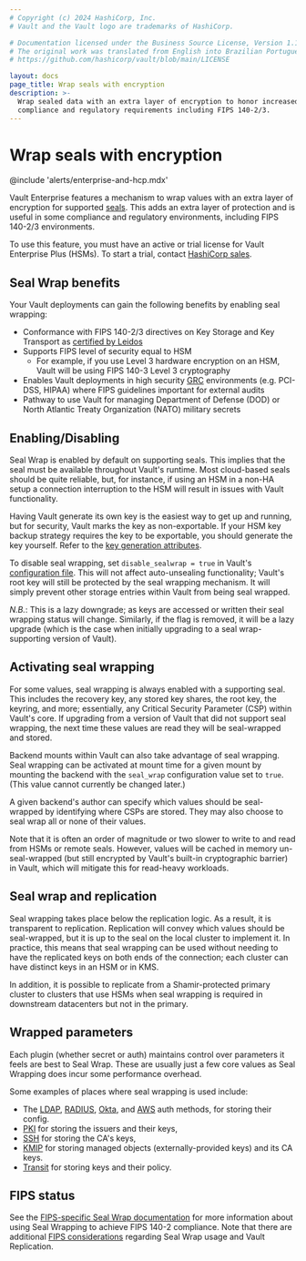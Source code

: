 ```yaml
---
# Copyright (c) 2024 HashiCorp, Inc.
# Vault and the Vault logo are trademarks of HashiCorp.

# Documentation licensed under the Business Source License, Version 1.1.
# The original work was translated from English into Brazilian Portuguese.
# https://github.com/hashicorp/vault/blob/main/LICENSE

layout: docs
page_title: Wrap seals with encryption
description: >-
  Wrap sealed data with an extra layer of encryption to honor increased
  compliance and regulatory requirements including FIPS 140-2/3.
---
```


# Wrap seals with encryption

@include 'alerts/enterprise-and-hcp.mdx'

Vault Enterprise features a mechanism to wrap values with an extra layer of
encryption for supported [seals](/vault/docs/configuration/seal). This adds an
extra layer of protection and is useful in some compliance and regulatory
environments, including FIPS 140-2/3 environments.

To use this feature, you must have an active or trial license for Vault
Enterprise Plus (HSMs). To start a trial, contact [HashiCorp
sales](mailto:sales@hashicorp.com).

## Seal Wrap benefits

Your Vault deployments can gain the following benefits by enabling seal wrapping:

- Conformance with FIPS 140-2/3 directives on Key Storage and Key Transport as [certified by Leidos](/vault/docs/enterprise/sealwrap#fips-140-2-compliance)
- Supports FIPS level of security equal to HSM
  - For example, if you use Level 3 hardware encryption on an HSM, Vault will be
    using FIPS 140-3 Level 3 cryptography
- Enables Vault deployments in high security [GRC](https://en.wikipedia.org/wiki/Governance,_risk_management,_and_compliance)
  environments (e.g. PCI-DSS, HIPAA) where FIPS guidelines important for external audits
- Pathway to use Vault for managing Department of Defense (DOD) or North
  Atlantic Treaty Organization (NATO) military secrets

## Enabling/Disabling

Seal Wrap is enabled by default on supporting seals. This implies that the seal
must be available throughout Vault's runtime. Most cloud-based seals should be
quite reliable, but, for instance, if using an HSM in a non-HA setup a
connection interruption to the HSM will result in issues with Vault
functionality.

<Tip>

Having Vault generate its own key is the easiest way to get up and running, but for security, Vault marks the key as non-exportable. If your HSM key backup strategy requires the key to be exportable, you should generate the key yourself. Refer to the [key generation attributes](/vault/docs/configuration/seal/pkcs11#vault-key-generation-attributes).

</Tip>

To disable seal wrapping, set `disable_sealwrap = true` in Vault's
[configuration file][configuration]. This will not affect auto-unsealing functionality; Vault's
root key will still be protected by the seal wrapping mechanism. It will
simply prevent other storage entries within Vault from being seal wrapped.

_N.B._: This is a lazy downgrade; as keys are accessed or written their seal
wrapping status will change. Similarly, if the flag is removed, it will be a
lazy upgrade (which is the case when initially upgrading to a seal
wrap-supporting version of Vault).

## Activating seal wrapping

For some values, seal wrapping is always enabled with a supporting seal. This
includes the recovery key, any stored key shares, the root key, the keyring,
and more; essentially, any Critical Security Parameter (CSP) within Vault's
core. If upgrading from a version of Vault that did not support seal wrapping,
the next time these values are read they will be seal-wrapped and stored.

Backend mounts within Vault can also take advantage of seal wrapping. Seal
wrapping can be activated at mount time for a given mount by mounting the
backend with the `seal_wrap` configuration value set to `true`. (This value
cannot currently be changed later.)

A given backend's author can specify which values should be seal-wrapped by
identifying where CSPs are stored.  They may also choose to seal wrap all or none
of their values.

Note that it is often an order of magnitude or two slower to write to and read
from HSMs or remote seals. However, values will be cached in memory
un-seal-wrapped (but still encrypted by Vault's built-in cryptographic barrier)
in Vault, which will mitigate this for read-heavy workloads.

## Seal wrap and replication

Seal wrapping takes place below the replication logic. As a result, it is
transparent to replication. Replication will convey which values should be
seal-wrapped, but it is up to the seal on the local cluster to implement it.
In practice, this means that seal wrapping can be used without needing to have
the replicated keys on both ends of the connection; each cluster can have
distinct keys in an HSM or in KMS.

In addition, it is possible to replicate from a Shamir-protected primary
cluster to clusters that use HSMs when seal wrapping is required in downstream
datacenters but not in the primary.

## Wrapped parameters

Each plugin (whether secret or auth) maintains control over parameters it
feels are best to Seal Wrap. These are usually just a few core values as
Seal Wrapping does incur some performance overhead.

Some examples of places where seal wrapping is used include:

- The [LDAP](/vault/docs/auth/ldap), [RADIUS](/vault/docs/auth/radius),
  [Okta](/vault/docs/auth/okta), and [AWS](/vault/docs/auth/aws) auth methods,
  for storing their config.
- [PKI](/vault/docs/secrets/pki) for storing the issuers and their keys,
- [SSH](/vault/docs/secrets/ssh) for storing the CA's keys,
- [KMIP](/vault/docs/secrets/kmip) for storing managed objects (externally-provided
  keys) and its CA keys.
- [Transit](/vault/docs/secrets/transit) for storing keys and their policy.

## FIPS status

See the [FIPS-specific Seal Wrap documentation](/vault/docs/enterprise/fips/sealwrap)
for more information about using Seal Wrapping to achieve FIPS 140-2 compliance.
Note that there are additional [FIPS considerations](/vault/docs/enterprise/sealwrap#seal-wrap-and-replication)
regarding Seal Wrap usage and Vault Replication.

[configuration]: /vault/docs/configuration
